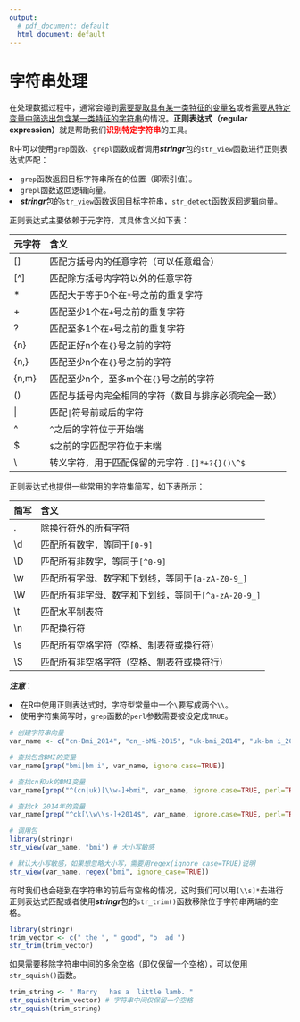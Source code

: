 ---
output:
  # pdf_document: default
  html_document: default
---

# 字符串处理
在处理数据过程中，通常会碰到<u>需要提取具有某一类特征的变量名</u>或者<u>需要从特定变量中筛选出包含某一类特征的字符串</u>的情况。**正则表达式（regular expression）**就是帮助我们<font color="red">**识别特定字符串**</font>的工具。

R中可以使用`grep`函数、`grepl`函数或者调用***stringr***包的`str_view`函数进行正则表达式匹配：

<li>`grep`函数返回目标字符串所在的位置（即索引值）。</li>
<li>`grepl`函数返回逻辑向量。</li>
<li>***stringr***包的`str_view`函数返回目标字符串，`str_detect`函数返回逻辑向量。</li>

正则表达式主要依赖于元字符，其具体含义如下表：

|元字符|含义|
|:---|:---|
|[]|匹配方括号内的任意字符（可以任意组合）|
|[^]|匹配除方括号内字符以外的任意字符|
|\*|匹配大于等于0个在`*`号之前的重复字符|
|+|匹配至少1个在`+`号之前的重复字符|
|?|匹配至多1个在`+`号之前的重复字符|
|{n}|匹配正好n个在`{}`号之前的字符|
|{n,}|匹配至少n个在`{}`号之前的字符|
|{n,m}|匹配至少n个，至多m个在`{}`号之前的字符|
|()|匹配与括号内完全相同的字符（数目与排序必须完全一致）|
|\||匹配`|`符号前或后的字符|
|^|`^`之后的字符位于开始端|
|\$|`$`之前的字匹配字符位于末端|
|\\|转义字符，用于匹配保留的元字符 `.[]*+?{}()\^$`|

正则表达式也提供一些常用的字符集简写，如下表所示：

|简写|含义|
|:---|:---|
|.|除换行符外的所有字符|
|\\d|匹配所有数字，等同于`[0-9]`|
|\\D|匹配所有非数字，等同于`[^0-9]`|
|\\w|匹配所有字母、数字和下划线，等同于`[a-zA-Z0-9_]`|
|\\W|匹配所有非字母、数字和下划线，等同于`[^a-zA-Z0-9_]`|
|\\t|匹配水平制表符|
|\\n|匹配换行符|
|\\s|匹配所有空格字符（空格、制表符或换行符）|
|\\S|匹配所有非空格字符（空格、制表符或换符行）|

***注意***：

<li>在R中使用正则表达式时，字符型常量中一个`\`要写成两个`\\`。</li>
<li>使用字符集简写时，`grep`函数的`perl`参数需要被设定成`TRUE`。</li>

```{r chapter010-string-grep}
# 创建字符串向量
var_name <- c("cn-Bmi_2014", "cn_-bMi-2015", "uk-bmi_2014", "uk-bm i_2015", "ck_bmi_2014", "ck_bmi_2015", "cn_bim_2014", "uk_bim_2014", "ck_b im_2014")

# 查找包含BMI的变量
var_name[grep("bmi|bm i", var_name, ignore.case=TRUE)]

# 查找cn和uk的BMI变量
var_name[grep("^(cn|uk)[\\w-]+bmi", var_name, ignore.case=TRUE, perl=TRUE)]

# 查找ck 2014年的变量
var_name[grep("^ck[\\w\\s-]+2014$", var_name, ignore.case=TRUE, perl=TRUE)]
```

```{r chapter010-string-stringr}
# 调用包
library(stringr)
str_view(var_name, "bmi") # 大小写敏感

# 默认大小写敏感，如果想忽略大小写，需要用regex(ignore_case=TRUE)说明
str_view(var_name, regex("bmi", ignore_case=TRUE)) 
```

有时我们也会碰到在字符串的前后有空格的情况，这时我们可以用`[\\s]*`去进行正则表达式匹配或者使用***stringr***包的`str_trim()`函数移除位于字符串两端的空格。
```{r chapter010-string-trim}
library(stringr)
trim_vector <- c(" the ", " good", "b  ad ")
str_trim(trim_vector)
```

如果需要移除字符串中间的多余空格（即仅保留一个空格），可以使用`str_squish()`函数。
```{r chapter010-string-squish}
trim_string <- " Marry   has a  little lamb. "
str_squish(trim_vector) # 字符串中间仅保留一个空格
str_squish(trim_string)
```
